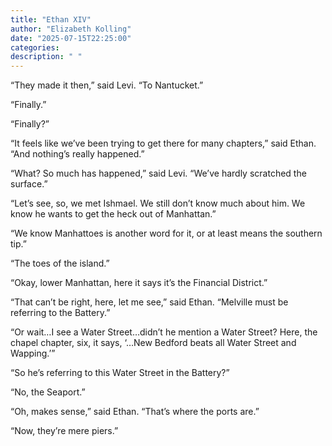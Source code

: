 ```yaml
---
title: "Ethan XIV"
author: "Elizabeth Kolling"
date: "2025-07-15T22:25:00"
categories: 
description: " "
---
```


“They made it then,” said Levi. “To Nantucket.”

“Finally.” 

“Finally?”

“It feels like we’ve been trying to get there for many chapters,” said Ethan. “And nothing’s really happened.”

“What? So much has happened,” said Levi. “We’ve hardly scratched the surface.”

“Let’s see, so, we met Ishmael. We still don’t know much about him. We know he wants to get the heck out of Manhattan.”

“We know Manhattoes is another word for it, or at least means the southern tip.”

“The toes of the island.”

“Okay, lower Manhattan, here it says it’s the Financial District.” 

“That can’t be right, here, let me see,” said Ethan. “Melville must be referring to the Battery.” 

“Or wait…I see a Water Street…didn’t he mention a Water Street? Here, the chapel chapter, six, it says, ‘…New Bedford beats all Water Street and Wapping.’” 

“So he’s referring to this Water Street in the Battery?”

“No, the Seaport.”

“Oh, makes sense,” said Ethan. “That’s where the ports are.”

“Now, they’re mere piers.”